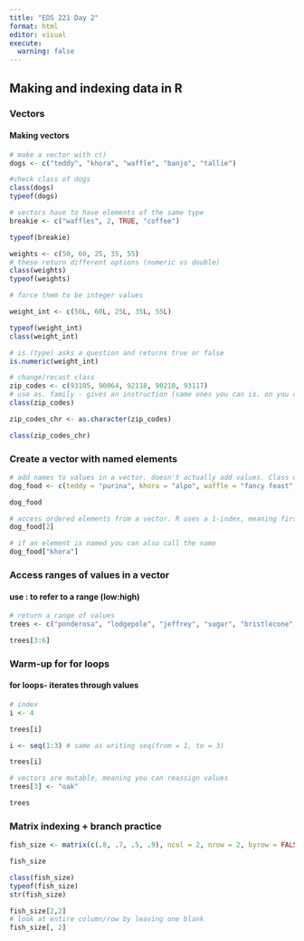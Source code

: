 ```yaml
---
title: "EDS 221 Day 2"
format: html
editor: visual
execute: 
  warning: false
---
```


## Making and indexing data in R

### Vectors

#### Making vectors

```r
# make a vector with c()
dogs <- c("teddy", "khora", "waffle", "banjo", "tallie")

#check class of dogs
class(dogs)
typeof(dogs)
```

```r
# vectors have to have elements of the same type
breakie <- c("waffles", 2, TRUE, "coffee")

typeof(breakie)
```

```r
weights <- c(50, 60, 25, 35, 55)
# these return different options (numeric vs double)
class(weights)
typeof(weights)
```

```r
# force them to be integer values

weight_int <- c(50L, 60L, 25L, 35L, 55L)

typeof(weight_int)
class(weight_int)
```

```r
# is.(type) asks a question and returns true or false
is.numeric(weight_int)
```

```r
# change/recast class
zip_codes <- c(93105, 90064, 92118, 90210, 93117)
# use as. family - gives an instruction (same ones you can is. on you can use as. on)
class(zip_codes)

zip_codes_chr <- as.character(zip_codes)

class(zip_codes_chr)
```

### Create a vector with named elements

```r
# add names to values in a vector. doesn't actually add values. Class only corresponds to stored values
dog_food <- c(teddy = "purina", khora = "alpo", waffle = "fancy feast", banjo = "blue diamond", tallie = "farmers dog")

dog_food
```

```r
# access ordered elements from a vector. R uses a 1-index, meaning first element of a vector is given position of 1. other coding languages use a 0-index
dog_food[2]

# if an element is named you can also call the name
dog_food["khora"]
```

### Access ranges of values in a vector

#### use : to refer to a range (low:high)

```r
# return a range of values
trees <- c("ponderosa", "lodgepole", "jeffrey", "sugar", "bristlecone", "grey")

trees[3:6]
```

### Warm-up for for loops

#### for loops- iterates through values

```r
# index
i <- 4

trees[i]
```

```r
i <- seq(1:3) # same as writing seq(from = 1, to = 3)

trees[i]
```

```r
# vectors are mutable, meaning you can reassign values
trees[3] <- "oak"

trees
```

### Matrix indexing + branch practice

```r
fish_size <- matrix(c(.8, .7, .5, .9), ncol = 2, nrow = 2, byrow = FALSE)

fish_size

class(fish_size)
typeof(fish_size)
str(fish_size)

fish_size[2,2]
# look at entire column/row by leaving one blank
fish_size[, 2]
```
